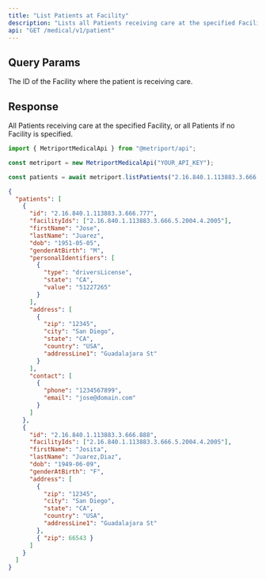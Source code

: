 ```yaml
---
title: "List Patients at Facility"
description: "Lists all Patients receiving care at the specified Facility."
api: "GET /medical/v1/patient"
---
```


## Query Params

<ParamField query="facilityId" type="string" Optional>
  The ID of the Facility where the patient is receiving care.
</ParamField>

## Response

All Patients receiving care at the specified Facility, or all Patients if no
Facility is specified.

<ResponseField name="patients" type="Patient[]">
  <Expandable title="Patient properties">
    <Snippet file="patient-response.mdx" />
  </Expandable>
</ResponseField>

<ResponseExample>

```javascript Metriport SDK
import { MetriportMedicalApi } from "@metriport/api";

const metriport = new MetriportMedicalApi("YOUR_API_KEY");

const patients = await metriport.listPatients("2.16.840.1.113883.3.666.5.2004.4.2005");
```

</ResponseExample>

```json
{
  "patients": [
    {
      "id": "2.16.840.1.113883.3.666.777",
      "facilityIds": ["2.16.840.1.113883.3.666.5.2004.4.2005"],
      "firstName": "Jose",
      "lastName": "Juarez",
      "dob": "1951-05-05",
      "genderAtBirth": "M",
      "personalIdentifiers": [
        {
          "type": "driversLicense",
          "state": "CA",
          "value": "51227265"
        }
      ],
      "address": [
        {
          "zip": "12345",
          "city": "San Diego",
          "state": "CA",
          "country": "USA",
          "addressLine1": "Guadalajara St"
        }
      ],
      "contact": [
        {
          "phone": "1234567899",
          "email": "jose@domain.com"
        }
      ]
    },
    {
      "id": "2.16.840.1.113883.3.666.888",
      "facilityIds": ["2.16.840.1.113883.3.666.5.2004.4.2005"],
      "firstName": "Josita",
      "lastName": "Juarez,Diaz",
      "dob": "1949-06-09",
      "genderAtBirth": "F",
      "address": [
        {
          "zip": "12345",
          "city": "San Diego",
          "state": "CA",
          "country": "USA",
          "addressLine1": "Guadalajara St"
        },
        { "zip": 66543 }
      ]
    }
  ]
}
```
